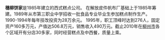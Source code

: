 {{expand|time=2011-05-11T09:46:12+00:00}}
{{unreferenced|time=2011-05-11T09:46:12+00:00}}
'''穗柳饼家'''是1985年建立的西式糕点公司。
在解放皮件帆布厂基础上于1985年筹建。1989年从市第三职业中学招收一批食品专业毕业生参加糕点制作生产。 1990-1994年每年技改投资为28万余元。 1995年，职工顶峰时达到276人，固定资产160多万元，产值达506.8万元，销售收入490万元。截止2010年在[[柳州市|柳州市]]各个区域开有分店30多家，同时经营糕点及中西餐，质量上乘。